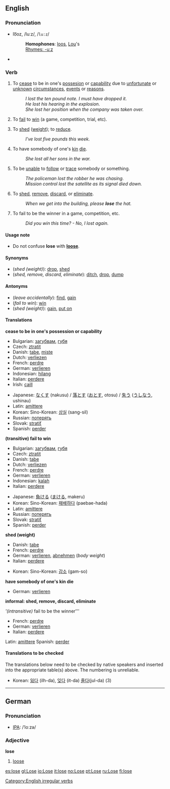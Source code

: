 {{See|Lose}}
==English==
===Pronunciation===
*lo͞oz, /luːz/, /<tt>lu:z</tt>/
*:'''Homophones''': [[loo]]s, [[Lou]]'s
*:[[Rhymes:English:-uːz|Rhymes: -uːz]]
*{{audio|en-us-lose.ogg|Audio (US)}}

===Verb===
[[Category:English irregular verbs]]
{{en-verb2|'''to lose'''|'''[[loses]]'''|'''[[lost]]'''|'''[[lost]]'''|'''[[losing]]'''}}

#{{transitive}} To [[cease]] to be in one's [[possesion]] or [[capability]] due to [[unfortunate]] or [[unknown]] [[circumstance]]s, [[event]]s or [[reason]]s.
#:''I lost the ten pound note. I must have dropped it.''
#:''He lost his hearing in the explosion.''
#:''She lost her position when the company was taken over.''
#{{transitive}} To [[fail]] to [[win]] (a game, competition, trial, etc).
#{{transitive}} To [[shed]] ([[weight]]); to [[reduce]].
#:''I've lost five pounds this week.''
#{{transitive}} To have somebody of one's [[kin]] [[die]].
#:''She lost all her sons in the war.''
#{{transitive}} To be [[unable]] to [[follow]] or [[trace]] somebody or something.
#:''The policeman lost the robber he was chasing.''
#:''Mission control lost the satellite as its signal died down.''
#{{transitive}} {{informal}} To [[shed]], [[remove]], [[discard]], or [[eliminate]].
#:''When we get into the building, please '''lose''' the hat.''
#{{intransitive}} To fail to be the winner in a game, competition, etc.
#:''Did you win this time? - No, I lost again.''

====Usage note====
*Do not confuse '''lose''' with '''[[loose]]'''.

====Synonyms====
*(''shed (weight)''): [[drop]], [[shed]]
*(''shed, remove, discard, eliminate''): [[ditch]], [[drop]], [[dump]]

====Antonyms====
*(''leave accidentally''): [[find]], [[gain]]
*(''fail to win''): [[win]]
*(''shed (weight)''): [[gain]], [[put on]]

====Translations====
'''cease to be in one's possession or capability'''
{{top}}
*Bulgarian: [[загубвам]], [[губя]]
*Czech: [[ztratit]]
*Danish: [[tabe]], [[miste]]
*Dutch: [[verliezen]]
*French: [[perdre]]
*German: [[verlieren]]
*Indonesian: [[hilang]]
*Italian: [[perdere]]
*Irish: [[caill]]
{{mid}}
*Japanese: [[なくす]] (nakusu) / [[落とす]] ([[おとす]], otosu) / [[失う]] ([[うしなう]], ushinau)
*Latin: [[amittere]]
*Korean: Sino-Korean: [[상실]] (sang-sil)
*Russian: [[пoтeрять]]
*Slovak: [[stratiť]]
*Spanish: [[perder]]
{{bottom}}

'''(transitive) fail to win'''
{{top}}
*Bulgarian: [[загубвам]], [[губя]]
*Czech: [[ztratit]]
*Danish: [[tabe]]
*Dutch: [[verliezen]]
*French: [[perdre]]
*German: [[verlieren]]
*Indonesian: [[kalah]]
*Italian: [[perdere]]
{{mid}}
*Japanese: [[負ける]] ([[まける]], makeru)
*Korean: Sino-Korean: [[패배]]하다 (paebae-hada)
*Latin: [[amittere]]
*Russian: [[пoтeрять]]
*Slovak: [[stratiť]]
*Spanish: [[perder]]
{{bottom}}

'''shed (weight)'''
{{top}}
*Danish: [[tabe]]
*French: [[perdre]]
*German: [[verlieren]], [[abnehmen]] (''body weight'')
*Italian: [[perdere]]
{{mid}}
*Korean: Sino-Korean: [[감소]] (gam-so)
{{bottom}}

'''have somebody of one's kin die'''
{{top}}
*German: [[verlieren]]
{{mid}}
{{bottom}}

'''informal: shed, remove, discard, eliminate'''
{{top}}
{{mid}}
{{bottom}}

'''(intransitive)'' fail to be the winner'''
{{top}}
*French: [[perdre]]
*German: [[verlieren]]
*Italian: [[perdere]]
{{mid}}
Latin: [[amittere]]
Spanish: [[perder]]
{{bottom}}

====Translations to be checked====
<!--Remove this section once all of the translations below have been moved into the tables above.-->

The translations below need to be checked by native speakers and inserted into the appropriate table(s) above.  The numbering is unreliable.

*Korean: [[잃다]] (ilh-da), [[잊다]] (it-da) [[줄다]](jul-da) (3)

----

==German==
===Pronunciation===
*[[IPA]]: /ˈloːzə/

===Adjective===
'''lose'''

#[[loose]]

[[es:lose]]
[[gl:Lose]]
[[io:Lose]]
[[it:lose]]
[[no:Lose]]
[[pt:Lose]]
[[ru:Lose]]
[[fi:lose]]